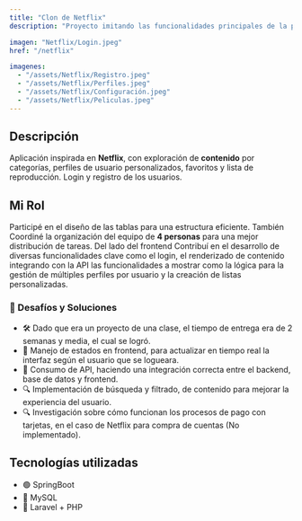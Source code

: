 ```yaml
---
title: "Clon de Netflix"
description: "Proyecto imitando las funcionalidades principales de la plataforma de Netflix."

imagen: "Netflix/Login.jpeg"
href: "/netflix"

imagenes:
  - "/assets/Netflix/Registro.jpeg"
  - "/assets/Netflix/Perfiles.jpeg"
  - "/assets/Netflix/Configuración.jpeg"
  - "/assets/Netflix/Peliculas.jpeg"
---
```


## Descripción

Aplicación inspirada en **Netflix**, con exploración de **contenido** por categorías, perfiles de usuario personalizados, favoritos y lista de reproducción. Login y registro de los usuarios.  
## Mi Rol

Participé en el diseño de las tablas para una estructura eficiente. También Coordiné la organización del equipo de **4 personas** para una mejor distribución de tareas. Del lado del frontend Contribuí en el desarrollo de diversas funcionalidades clave como el login, el renderizado de contenido integrando con la API las funcionalidades a mostrar como la lógica para la gestión de múltiples perfiles por usuario y la creación de listas personalizadas.

### 🚀 Desafíos y Soluciones

- 🛠️ Dado que era un proyecto de una clase, el tiempo de entrega era de 2 semanas y media, el cual se logró.  
- 🔄 Manejo de estados en frontend, para actualizar en tiempo real la interfaz según el usuario que se logueara.  
- 📡 Consumo de API, haciendo una integración correcta entre el backend, base de datos y frontend.  
- 🔍 Implementación de búsqueda y filtrado, de contenido para mejorar la experiencia del usuario.  
- 🔍 Investigación sobre cómo funcionan los procesos de pago con tarjetas, en el caso de Netflix para compra de cuentas (No implementado).

## Tecnologías utilizadas

- 🟢 SpringBoot
- 🔴 MySQL
- 🔵 Laravel + PHP
